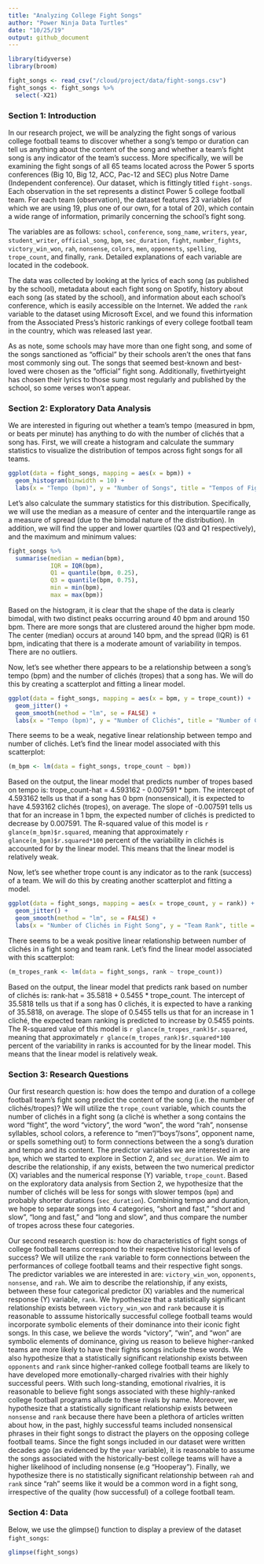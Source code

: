 ```yaml
---
title: "Analyzing College Fight Songs"
author: "Power Ninja Data Turtles"
date: "10/25/19"
output: github_document
---
```


```r
library(tidyverse)
library(broom)

fight_songs <- read_csv("/cloud/project/data/fight-songs.csv")
fight_songs <- fight_songs %>%
  select(-X21)
```

### Section 1: Introduction

In our research project, we will be analyzing the fight songs of various college football teams to discover whether a song's tempo or duration can tell us anything about the content of the song and whether a team's fight song is any indicator of the team's success. More specifically, we will be examining the fight songs of all 65 teams located across the Power 5 sports conferences (Big 10, Big 12, ACC, Pac-12 and SEC) plus Notre Dame (Independent conference). Our dataset, which is fittingly titled `fight-songs`. Each observation in the set represents a distinct Power 5 college football team. For each team (observation), the dataset features 23 variables (of which we are using 19, plus one of our own, for a total of 20), which contain a wide range of information, primarily concerning the school’s fight song. 
  
The variables are as follows: `school`, `conference`, `song_name`, `writers`, `year`, `student_writer`, `official_song`, `bpm`, `sec_duration`, `fight`, `number_fights`, `victory_win_won`, `rah`, `nonsense`, `colors`, `men`, `opponents`, `spelling`, `trope_count`, and finally, `rank`. Detailed explanations of each variable are located in the codebook.
  
The data was collected by looking at the lyrics of each song (as published by the school), metadata about each fight song on Spotify, history about each song (as stated by the school), and information about each school’s conference, which is easily accessible on the Internet. We added the `rank` variable to the dataset using Microsoft Excel, and we found this information from the Associated Press’s historic rankings of every college football team in the country, which was released last year.

As as note, some schools may have more than one fight song, and some of the songs sanctioned as "official" by their schools aren't the ones that fans most commonly sing out. The songs that seemed best-known and best-loved were chosen as the "official" fight song. Additionally, fivethirtyeight has chosen their lyrics to those sung most regularly and published by the school, so some verses won't appear.
  
### Section 2: Exploratory Data Analysis

We are interested in figuring out whether a team's tempo (measured in bpm, or beats per minute) has anything to do with the number of clichés that a song has. First, we will create a histogram and calculate the summary statistics to visualize the distribution of tempos across fight songs for all teams.

```r
ggplot(data = fight_songs, mapping = aes(x = bpm)) + 
  geom_histogram(binwidth = 10) + 
  labs(x = "Tempo (bpm)", y = "Number of Songs", title = "Tempos of Fight Songs")
```

Let's also calculate the summary statistics for this distribution. Specifically, we will use the median as a measure of center and the interquartile range as a measure of spread (due to the bimodal nature of the distribution). In addition, we will find the upper and lower quartiles (Q3 and Q1 respectively), and the maximum and minimum values:

```r
fight_songs %>%
  summarise(median = median(bpm), 
            IQR = IQR(bpm), 
            Q1 = quantile(bpm, 0.25), 
            Q3 = quantile(bpm, 0.75), 
            min = min(bpm), 
            max = max(bpm))
```

Based on the histogram, it is clear that the shape of the data is clearly bimodal, with two distinct peaks occurring around 40 bpm and around 150 bpm. There are more songs that are clustered around the higher bpm mode. The center (median) occurs at around 140 bpm, and the spread (IQR) is 61 bpm, indicating that there is a moderate amount of variability in tempos. There are no outliers.

Now, let's see whether there appears to be a relationship between a song's tempo (bpm) and the number of clichés (tropes) that a song has. We will do this by creating a scatterplot and fitting a linear model.

```r
ggplot(data = fight_songs, mapping = aes(x = bpm, y = trope_count)) +
  geom_jitter() +
  geom_smooth(method = "lm", se = FALSE) +
  labs(x = "Tempo (bpm)", y = "Number of Clichés", title = "Number of Clichés vs. Tempo")
```

There seems to be a weak, negative linear relationship between tempo and number of clichés. Let's find the linear model associated with this scatterplot:

```r
(m_bpm <- lm(data = fight_songs, trope_count ~ bpm))
```

Based on the output, the linear model that predicts number of tropes based on tempo is: trope_count-hat = 4.593162 - 0.007591 * bpm. The intercept of 4.593162 tells us that if a song has 0 bpm (nonsensical), it is expected to have 4.593162 clichés (tropes), on average. The slope of -0.007591 tells us that for an increase in 1 bpm, the expected number of clichés is predicted to decrease by 0.007591. The R-squared value of this model is `r glance(m_bpm)$r.squared`, meaning that approximately `r glance(m_bpm)$r.squared*100` percent of the variability in clichés is accounted for by the linear model. This means that the linear model is relatively weak.

Now, let's see whether trope count is any indicator as to the rank (success) of a team. We will do this by creating another scatterplot and fitting a model.

```r
ggplot(data = fight_songs, mapping = aes(x = trope_count, y = rank)) +
  geom_jitter() +
  geom_smooth(method = "lm", se = FALSE) +
  labs(x = "Number of Clichés in Fight Song", y = "Team Rank", title = "Team Rank vs. Number of Clichés")
```

There seems to be a weak positive linear relationship between number of clichés in a fight song and team rank. Let's find the linear model associated with this scatterplot:

```r
(m_tropes_rank <- lm(data = fight_songs, rank ~ trope_count))
```

Based on the output, the linear model that predicts rank based on number of clichés is: rank-hat = 35.5818 + 0.5455 * trope_count. The intercept of 35.5818 tells us that if a song has 0 clichés, it is expected to have a ranking of 35.5818, on average. The slope of 0.5455 tells us that for an increase in 1 cliché, the expected team ranking is predicted to increase by 0.5455 points. The R-squared value of this model is `r glance(m_tropes_rank)$r.squared`, meaning that approximately `r glance(m_tropes_rank)$r.squared*100` percent of the variability in ranks is accounted for by the linear model. This means that the linear model is relatively weak.

### Section 3: Research Questions

Our first research question is: how does the tempo and duration of a college football team's fight song predict the content of the song (i.e. the number of clichés/tropes)? We will utilize the `trope_count` variable, which counts the number of clichés in a fight song (a cliché is whether a song contains the word "fight", the word "victory", the word "won", the word "rah", nonsense syllables, school colors, a reference to "men"/"boys"/sons", opponent name, or spells something out) to form connections between the a song's duration and tempo and its content. The predictor variables we are interested in are `bpm`, which we started to explore in Section 2, and `sec_duration`. We aim to describe the relationship, if any exists, between the two numerical predictor (X) variables and the numerical response (Y) variable, `trope_count`. Based on the exploratory data analysis from Section 2, we hypothesize that the number of clichés will be less for songs with slower tempos (`bpm`) and probably shorter durations (`sec_duration`). Combining tempo and duration, we hope to separate songs into 4 categories, "short and fast," "short and slow", "long and fast," and "long and slow", and thus compare the number of tropes across these four categories. 

Our second research question is: how do characteristics of fight songs of college football teams correspond to their respective historical levels of success? We will utilize the `rank` variable to form connections between the performances of college football teams and their respective fight songs. The predictor variables we are interested in are: `victory_win_won`, `opponents`, `nonsense`, and `rah`. We aim to describe the relationship, if any exists, between these four categorical predictor (X) variables and the numerical response (Y) variable, `rank`. We hypothesize that a statistically significant relationship exists between `victory_win_won` and `rank` because it is reasonable to asssume historically successful college football teams would incorporate symbolic elements of their dominance into their iconic fight songs. In this case, we believe the words "victory", "win", and "won" are symbolic elements of dominance, giving us reason to believe higher-ranked teams are more likely to have their fights songs include these words. We also hypothesize that a statistically significant relationship exists between `opponents` and `rank` since higher-ranked college football teams are likely to have developed more emotionally-charged rivalries with their highly successful peers. With such long-standing, emotional rivalries, it is reasonable to believe fight songs associated with these highly-ranked college football programs allude to these rivals by name. Moreover, we hypothesize that a statistically significant relationship exists between `nonsense` and `rank` because there have been a plethora of articles written about how, in the past, highly successful teams included nonsensical phrases in their fight songs to distract the players on the opposing college football teams. Since the fight songs included in our dataset were written decades ago (as evidenced by the `year` variable), it is reasonable to assume the songs associated with the historically-best college teams will have a higher likelihood of including nonsense (e.g "Hooperay"). Finally, we hypothesize there is no statistically significant relationship between `rah` and `rank` since "rah" seems like it would be a common word in a fight song, irrespective of the quality (how successful) of a college football team.

### Section 4: Data

Below, we use the glimpse() function to display a preview of the dataset `fight_songs`:

```r
glimpse(fight_songs)
```
